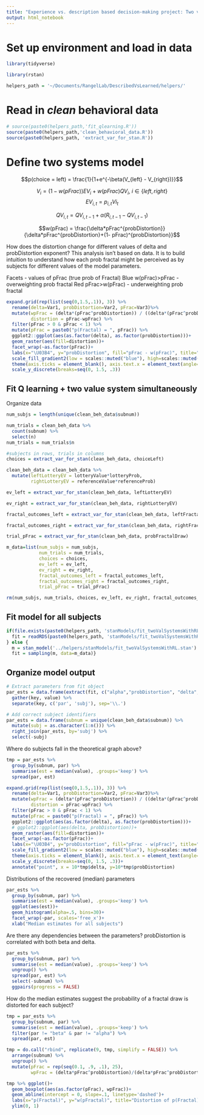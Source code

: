 ```yaml
---
title: "Experience vs. description based decision-making project: Two valuation systems modeling"
output: html_notebook
---
```


# Set up environment and load in data

```r
library(tidyverse)
```

```r
library(rstan)
```

```r
helpers_path = '~/Documents/RangelLab/DescribedVsLearned/helpers/'
```

# Read in *clean* behavioral data

```r
# source(paste0(helpers_path,'fit_qlearning.R'))
source(paste0(helpers_path,'clean_behavioral_data.R'))
source(paste0(helpers_path, 'extract_var_for_stan.R'))
```

# Define two systems model

$$p(choice = left) = \frac{1}{1+e^{-\beta(V_{left} - V_{right})}}$$

$$V_i = (1-w(pFrac))EV_i + w(pFrac)QV_i, \:i \in \{left, right\}$$
$$EV_{i, t} = p_{i, t} V{i_t}$$

$$QV_{i,t} = QV_{i, t-1} + \alpha(R_{i, t-1}- QV_{i, t-1})$$

$$w(pFrac) = \frac{\delta*pFrac^{probDistortion}}{\delta*pFrac^{probDistortion}+(1- pFrac)^{probDistortion}}$$

How does the distortion change for different values of delta and probDistortion exponent? This analysis isn't based on data. It is to build intuition to understand how each prob fractal might be perceived as by subjects for different values of the model parameters.

Facets - values of pFrac (true prob of Fractal)
Blue w(pFrac)>pFrac - overweighting prob fractal
Red pFrac>w(pFrac) - underweighting prob fractal

```r
expand.grid(rep(list(seq(0,1.5,.1)), 3)) %>%
  rename(delta=Var1, probDistortion=Var2, pFrac=Var3)%>%
  mutate(wpFrac = (delta*(pFrac^probDistortion)) / ((delta*(pFrac^probDistortion) + ((1-pFrac)^probDistortion))), 
         distortion = pFrac-wpFrac) %>%
  filter(pFrac > 0 & pFrac < 1) %>%
  mutate(pFrac = paste0("p(Fractal) = ", pFrac)) %>%
  ggplot2::ggplot(aes(as.factor(delta), as.factor(probDistortion)))+
  geom_raster(aes(fill=distortion))+
  facet_wrap(~as.factor(pFrac))+
  labs(x="\U03B4", y="probDistortion", fill="pFrac - w(pFrac)", title="Distortion of p(Fractal)")+
  scale_fill_gradient2(low = scales::muted("blue"), high=scales::muted("red"))+
  theme(axis.ticks = element_blank(), axis.text.x = element_text(angle=90), legend.position="bottom")+
  scale_y_discrete(breaks=seq(0, 1.5, .3))
```

## Fit Q learning + two value system simultaneously

Organize data

```r
num_subjs = length(unique(clean_beh_data$subnum))

num_trials = clean_beh_data %>%
  count(subnum) %>%
  select(n)
num_trials = num_trials$n

#subjects in rows, trials in columns
choices = extract_var_for_stan(clean_beh_data, choiceLeft)

clean_beh_data = clean_beh_data %>%
  mutate(leftLotteryEV = lotteryValue*lotteryProb,
         rightLotteryEV = referenceValue*referenceProb)

ev_left = extract_var_for_stan(clean_beh_data, leftLotteryEV)

ev_right = extract_var_for_stan(clean_beh_data, rightLotteryEV)

fractal_outcomes_left = extract_var_for_stan(clean_beh_data, leftFractalReward)

fractal_outcomes_right = extract_var_for_stan(clean_beh_data, rightFractalReward)

trial_pFrac = extract_var_for_stan(clean_beh_data, probFractalDraw)

m_data=list(num_subjs = num_subjs,
            num_trials = num_trials,
            choices = choices,
            ev_left = ev_left,
            ev_right = ev_right,
            fractal_outcomes_left = fractal_outcomes_left,
            fractal_outcomes_right = fractal_outcomes_right,
            trial_pFrac = trial_pFrac)

rm(num_subjs, num_trials, choices, ev_left, ev_right, fractal_outcomes_left, fractal_outcomes_right, trial_pFrac)
```

## Fit model for all subjects

```r
if(file.exists(paste0(helpers_path, 'stanModels/fit_twoValSystemsWithRL.RDS'))){
  fit = readRDS(paste0(helpers_path, 'stanModels/fit_twoValSystemsWithRL.RDS'))
} else {
  m = stan_model('../helpers/stanModels/fit_twoValSystemsWithRL.stan')
  fit = sampling(m, data=m_data)}
```

## Organize model output

```r
# Extract parameters from fit object
par_ests = data.frame(extract(fit, c("alpha","probDistortion", "delta", "beta")))  %>%
  gather(key, value) %>%
  separate(key, c('par', 'subj'), sep='\\.')

# Add correct subject identifiers
par_ests = data.frame(subnum = unique(clean_beh_data$subnum)) %>%
  mutate(subj = as.character(1:n())) %>%
  right_join(par_ests, by='subj') %>%
  select(-subj)
```

Where do subjects fall in the theoretical graph above?

```r
tmp = par_ests %>%
  group_by(subnum, par) %>%
  summarise(est = median(value), .groups='keep') %>%
  spread(par, est)

expand.grid(rep(list(seq(0,1.5,.1)), 3)) %>%
  rename(delta=Var1, probDistortion=Var2, pFrac=Var3)%>%
  mutate(wpFrac = (delta*(pFrac^probDistortion)) / ((delta*(pFrac^probDistortion) + ((1-pFrac)^probDistortion))), 
         distortion = pFrac-wpFrac) %>%
  filter(pFrac > 0 & pFrac < 1) %>%
  mutate(pFrac = paste0("p(Fractal) = ", pFrac)) %>%
  ggplot2::ggplot(aes(as.factor(delta), as.factor(probDistortion)))+
  # ggplot2::ggplot(aes(delta, probDistortion))+
  geom_raster(aes(fill=distortion))+
  facet_wrap(~as.factor(pFrac))+
  labs(x="\U03B4", y="probDistortion", fill="pFrac - w(pFrac)", title="Distortion of p(Fractal)")+
  scale_fill_gradient2(low = scales::muted("blue"), high=scales::muted("red"))+
  theme(axis.ticks = element_blank(), axis.text.x = element_text(angle=90), legend.position="bottom")+
  scale_y_discrete(breaks=seq(0, 1.5, .3))+
  annotate("point", x = 10*tmp$delta, y=10*tmp$probDistortion)
```
Distributions of the recovered (median) parameters

```r
par_ests %>%
  group_by(subnum, par) %>%
  summarise(est = median(value), .groups='keep') %>%
  ggplot(aes(est))+
  geom_histogram(alpha=.5, bins=30)+
  facet_wrap(~par, scales='free_x')+
  xlab("Median estimates for all subjects")
```

Are there any dependencies between the parameters? probDistortion is correlated with both beta and delta.

```r
par_ests %>%
  group_by(subnum, par) %>%
  summarise(est = median(value), .groups='keep') %>%
  ungroup() %>%
  spread(par, est) %>%
  select(-subnum) %>%
  ggpairs(progress = FALSE)
```

How do the median estimates suggest the probability of a fractal draw is distorted for each subject?

```r
tmp = par_ests %>%
  group_by(subnum, par) %>%
  summarise(est = median(value), .groups='keep') %>%
  filter(par != "beta" & par != "alpha") %>%
  spread(par, est)

tmp = do.call("rbind", replicate(9, tmp, simplify = FALSE)) %>%
  arrange(subnum) %>%
  ungroup() %>%
  mutate(pFrac = rep(seq(0.1, .9, .1), 25), 
         wpFrac = (delta*pFrac^probDistortion)/(delta*pFrac^probDistortion + (1-pFrac)^probDistortion)) 

tmp %>% ggplot()+
  geom_boxplot(aes(as.factor(pFrac), wpFrac))+
  geom_abline(intercept = 0, slope=.1, linetype='dashed')+
  labs(x="p(Fractal)", y="w(pFractal)", title="Distortion of p(Fractal)")+
  ylim(0, 1)
```